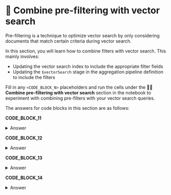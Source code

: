 # 🦹 Combine pre-filtering with vector search

Pre-filtering is a technique to optimize vector search by only considering documents that match certain criteria during vector search.

In this section, you will learn how to combine filters with vector search. This mainly involves:
* Updating the vector search index to include the appropriate filter fields
* Updating the `$vectorSearch` stage in the aggregation pipeline definition to include the filters

Fill in any `<CODE_BLOCK_N>` placeholders and run the cells under the **🦹‍♀️ Combine pre-filtering with vector search** section in the notebook to experiment with combining pre-filters with your vector search queries.

The answers for code blocks in this section are as follows:

**CODE_BLOCK_11**

<details>
<summary>Answer</summary>
<div>
```json
{
    "name": ATLAS_VECTOR_SEARCH_INDEX_NAME,
    "type": "vectorSearch",
    "definition": {
        "fields": [
            {
                "type": "vector",
                "path": "embedding",
                "numDimensions": 1024,
                "similarity": "cosine"
            },
            {"type": "filter", "path": "metadata.productName"}
        ]
    }
}
```
</div>
</details>

**CODE_BLOCK_12**

<details>
<summary>Answer</summary>
<div>
```json
[
    {
        "$vectorSearch": {
            "index": ATLAS_VECTOR_SEARCH_INDEX_NAME,
            "path": "embedding",
            "queryVector": query_embedding,
            "numCandidates": 150,
            "limit": 5,
            "filter": {"metadata.productName": "MongoDB Atlas"}
        }
    },
    {
        "$project": {
            "_id": 0,
            "body": 1,
            "metadata.productName": 1, 
            "metadata.contentType": 1,
            "updated": 1,
            "score": {"$meta": "vectorSearchScore"}
        }
    }
]
```
</div>
</details>

**CODE_BLOCK_13**

<details>
<summary>Answer</summary>
<div>
```json
{
    "name": ATLAS_VECTOR_SEARCH_INDEX_NAME,
    "type": "vectorSearch",
    "definition": {
        "fields": [
            {
                "type": "vector",
                "path": "embedding",
                "numDimensions": 1024,
                "similarity": "cosine"
            },
            {"type": "filter", "path": "metadata.contentType"},
            {"type": "filter", "path": "updated"}
        ]
    }
}
```
</div>
</details>

**CODE_BLOCK_14**

<details>
<summary>Answer</summary>
<div>
```json
[
    {
        "$vectorSearch": {
            "index": ATLAS_VECTOR_SEARCH_INDEX_NAME,
            "path": "embedding",
            "queryVector": query_embedding,
            "numCandidates": 150,
            "limit": 5,
            "filter": {
                "$and": [
                    {"metadata.contentType": "Tutorial"},
                    {"updated": {"$gte": "2024-05-19"}}
                ]
            }
        }
    },
    {
        "$project": {
            "_id": 0,
            "body": 1,
            "metadata.productName": 1, 
            "metadata.contentType": 1,
            "updated": 1,
            "score": {"$meta": "vectorSearchScore"}
        }
    }
]
```
</div>
</details>